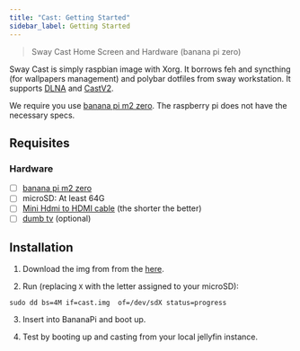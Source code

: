 ```yaml
---
title: "Cast: Getting Started"
sidebar_label: Getting Started
---
```


<div className="cast" />

>Sway Cast Home Screen and Hardware (banana pi zero)

Sway Cast is simply raspbian image with Xorg. It borrows feh  and syncthing  (for wallpapers management)  and polybar dotfiles from sway workstation. It supports [DLNA](https://github.com/hzeller/gmrender-resurrect) and [CastV2](https://github.com/thibauts/node-castv2).


We require you use  [banana pi m2 zero](http://www.banana-pi.org/m2z.html). The raspberry pi does not have the necessary specs.

## Requisites
### Hardware
- [ ] [banana pi m2 zero](http://www.banana-pi.org/m2z.html)
- [ ] microSD: At least 64G
- [ ] [Mini Hdmi to HDMI cable](https://www.amazon.com/gp/product/B0732QMFQ2) (the shorter the better)
- [ ] [dumb tv](https://geekydeck.com/best-dumb-tv/) (optional)

## Installation

1. Download the img from from the  [here](https://minio.sway-me.xyz/cast/cast.img).

2. Run (replacing `X` with the letter assigned to your microSD):
```
sudo dd bs=4M if=cast.img  of=/dev/sdX status=progress
```
3. Insert into BananaPi and boot up.

4. Test by booting up and casting from your local jellyfin instance.